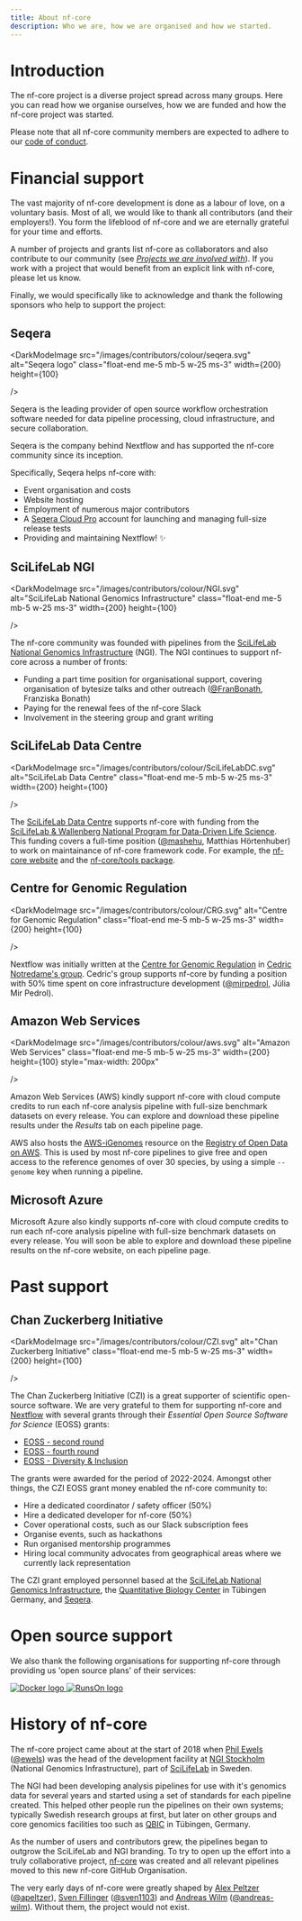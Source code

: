 ```yaml
---
title: About nf-core
description: Who we are, how we are organised and how we started.
---
```



# Introduction

The nf-core project is a diverse project spread across many groups.
Here you can read how we organise ourselves, how we are funded and how the nf-core project was started.

Please note that all nf-core community members are expected to adhere to our [code of conduct](/code_of_conduct).

# Financial support

The vast majority of nf-core development is done as a labour of love, on a voluntary basis.
Most of all, we would like to thank all contributors (and their employers!).
You form the lifeblood of nf-core and we are eternally grateful for your time and efforts.

A number of projects and grants list nf-core as collaborators and also contribute to our community (see [_Projects we are involved with_](/contributors#initiatives)).
If you work with a project that would benefit from an explicit link with nf-core, please let us know.

Finally, we would specifically like to acknowledge and thank the following sponsors who help to support the project:

## Seqera

<DarkModeImage
    src="/images/contributors/colour/seqera.svg"
    alt="Seqera logo"
    class="float-end me-5 mb-5 w-25 ms-3"
    width={200}
    height={100}

/>

Seqera is the leading provider of open source workflow orchestration software needed for data pipeline processing, cloud infrastructure, and secure collaboration.

Seqera is the company behind Nextflow and has supported the nf-core community since its inception.

Specifically, Seqera helps nf-core with:

- Event organisation and costs
- Website hosting
- Employment of numerous major contributors
- A [Seqera Cloud Pro](https://seqera.io/pricing/) account for launching and managing full-size release tests
- Providing and maintaining Nextflow! ✨

## SciLifeLab NGI

<DarkModeImage
    src="/images/contributors/colour/NGI.svg"
    alt="SciLifeLab National Genomics Infrastructure"
    class="float-end me-5 mb-5 w-25 ms-3"
    width={200}
    height={100}

/>

The nf-core community was founded with pipelines from the [SciLifeLab National Genomics Infrastructure](https://ngisweden.scilifelab.se/) (NGI).
The NGI continues to support nf-core across a number of fronts:

- Funding a part time position for organisational support, covering organisation of bytesize talks and other outreach ([@FranBonath](https://github.com/FranBonath), Franziska Bonath)
- Paying for the renewal fees of the nf-core <i class="fab fa-slack me-1"></i> Slack
- Involvement in the steering group and grant writing

## SciLifeLab Data Centre

<DarkModeImage
    src="/images/contributors/colour/SciLifeLabDC.svg"
    alt="SciLifeLab Data Centre"
    class="float-end me-5 mb-5 w-25 ms-3"
    width={200}
    height={100}

/>

The [SciLifeLab Data Centre](https://www.scilifelab.se/data/) supports nf-core with funding from the [SciLifeLab & Wallenberg National Program for Data-Driven Life Science](https://www.scilifelab.se/data-driven/).
This funding covers a full-time position ([@mashehu](https://github.com/mashehu), Matthias Hörtenhuber) to work on maintainance of nf-core framework code. For example, the [nf-core website](https://nf-co.re/) and the [nf-core/tools package](https://github.com/nf-core/tools/).

## Centre for Genomic Regulation

<DarkModeImage
    src="/images/contributors/colour/CRG.svg"
    alt="Centre for Genomic Regulation"
    class="float-end me-5 mb-5 w-25 ms-3"
    width={200}
    height={100}

/>

Nextflow was initially written at the [Centre for Genomic Regulation](https://www.crg.eu/) in [Cedric Notredame's group](https://www.crg.eu/cedric_notredame).
Cedric's group supports nf-core by funding a position with 50% time spent on core infrastructure development ([@mirpedrol](https://github.com/mirpedrol), Júlia Mir Pedrol).

## Amazon Web Services

<DarkModeImage
    src="/images/contributors/colour/aws.svg"
    alt="Amazon Web Services"
    class="float-end me-5 mb-5 w-25 ms-3"
    width={200}
    height={100}
    style="max-width: 200px"

/>

Amazon Web Services (AWS) kindly support nf-core with cloud compute credits to run each nf-core analysis pipeline with full-size benchmark datasets on every release.
You can explore and download these pipeline results under the <em class="mx-2"><i class="fab fa-aws me-2"></i> Results</em> tab on each pipeline page.

AWS also hosts the [AWS-iGenomes](https://registry.opendata.aws/aws-igenomes/) resource on the [Registry of Open Data on AWS](https://registry.opendata.aws/).
This is used by most nf-core pipelines to give free and open access to the reference genomes of over 30 species, by using a simple `--genome` key when running a pipeline.

## Microsoft Azure

<DarkModeImage src="/images/contributors/colour/azure.svg" alt="Microsoft Azure" class="float-end me-5 mb-5 ms-3" />

Microsoft Azure also kindly supports nf-core with cloud compute credits to run each nf-core analysis pipeline with full-size benchmark datasets on every release.
You will soon be able to explore and download these pipeline results on the nf-core website, on each pipeline page.

# Past support

## Chan Zuckerberg Initiative

<DarkModeImage
    src="/images/contributors/colour/CZI.svg"
    alt="Chan Zuckerberg Initiative"
    class="float-end me-5 mb-5 w-25 ms-3"
    width={200}
    height={100}

/>

The Chan Zuckerberg Initiative (CZI) is a great supporter of scientific open-source software.
We are very grateful to them for supporting nf-core and [Nextflow](https://nextflow.io/) with several grants through their _Essential Open Source Software for Science_ (EOSS) grants:

- [EOSS - second round](https://chanzuckerberg.com/eoss/proposals/nextflow-and-nf-core/)
- [EOSS - fourth round](https://chanzuckerberg.com/eoss/proposals/nextflow-and-nf-core-reproducible-workflows-for-the-scientific-community-cycle-4/)
- [EOSS - Diversity & Inclusion](https://cziscience.medium.com/advancing-diversity-and-inclusion-in-scientific-open-source-eaabe6a5488b)

The grants were awarded for the period of 2022-2024.
Amongst other things, the CZI EOSS grant money enabled the nf-core community to:

- Hire a dedicated coordinator / safety officer (50%)
- Hire a dedicated developer for nf-core (50%)
- Cover operational costs, such as our Slack subscription fees
- Organise events, such as hackathons
- Run organised mentorship programmes
- Hiring local community advocates from geographical areas where we currently lack representation

The CZI grant employed personnel based at the [SciLifeLab National Genomics Infrastructure](https://ngisweden.scilifelab.se/), the [Quantitative Biology Center](http://qbic.life/) in Tübingen Germany, and [Seqera](https://seqera.io/).

# Open source support

We also thank the following organisations for supporting nf-core through providing us 'open source plans' of their services:

<div class="row row-cols-1 row-cols-lg-3 mb-3 align-items-center">
        <a href="https://www.docker.com/" class="col text-center" target="_blank">
            <Image src={dockerLogo} alt="Docker logo" class="not-dimmed" />
        </a>
        <a href="https://runs-on.com/" class="col text-center" target="_blank">
                <Image src={runsOnLogo} alt="RunsOn logo" class="m-auto" />
            </a>
        <a href="https://hackmd.io/" class="col"  target="_blank">
            <DarkModeImage src="/images/contributors/colour/hackmd.svg" alt="HackMD logo" />
        </a>

</div>

# History of nf-core

The nf-core project came about at the start of 2018 when [Phil Ewels](http://phil.ewels.co.uk/) ([@ewels](https://github.com/ewels/)) was the head of the development facility at [NGI Stockholm](https://ngisweden.scilifelab.se/) (National Genomics Infrastructure), part of [SciLifeLab](https://www.scilifelab.se/) in Sweden.

The NGI had been developing analysis pipelines for use with it's genomics data for several years and started using a set of standards for each pipeline created. This helped other people run the pipelines on their own systems; typically Swedish research groups at first, but later on other groups and core genomics facilities too such as [QBIC](http://qbic.life/) in Tübingen, Germany.

As the number of users and contributors grew, the pipelines began to outgrow the SciLifeLab and NGI branding. To try to open up the effort into a truly collaborative project, [nf-core](https://github.com/nf-core) was created and all relevant pipelines moved to this new nf-core GitHub Organisation.

The very early days of nf-core were greatly shaped by [Alex Peltzer](https://apeltzer.github.io/) ([@apeltzer](https://github.com/apeltzer/)), [Sven Fillinger](https://uni-tuebingen.de/en/research/research-infrastructure/quantitative-biology-center-qbic/team0/sven-fillinger/) ([@sven1103](https://github.com/sven1103/)) and [Andreas Wilm](https://andreas-wilm.github.io/) ([@andreas-wilm](https://github.com/andreas-wilm/)).
Without them, the project would not exist.
